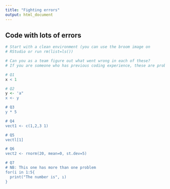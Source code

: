```yaml
---
title: "Fighting errors"
output: html_document
---
```


## Code with lots of errors
```r
# Start with a clean environment (you can use the broom image on 
# RStudio or run rm(list=ls())

# Can you as a team figure out what went wrong in each of these?
# If you are someone who has previous coding experience, these are probably pretty simple for you. Please help me in making this a learning experience for your teammates (i.e. let them try their hand at solving these and offer support as needed but don't give ready answers)

# Q1
x < 1

# Q2
y <- 'a"
x <- y

# Q3 
y * 5

# Q4
vect1 <- c(1,2,3 1)

# Q5
vectl[1]

# Q6
vect2 <- rnorm(20, mean=0, st.dev=5)

# Q7
# NB: This one has more than one problem
for(i in 1:5{
  print("The number is", ı)
}

```


